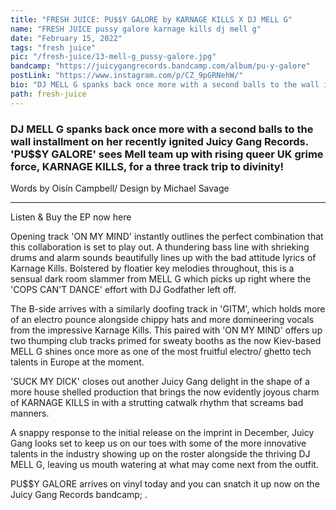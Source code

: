 ---
title: "FRESH JUICE: PU$$Y GALORE by KARNAGE KILLS X DJ MELL G"
name: "FRESH JUICE pussy galore karnage kills dj mell g"
date: "February 15, 2022"
tags: "fresh juice"
pic: "/fresh-juice/13-mell-g_pussy-galore.jpg"
bandcamp: "https://juicygangrecords.bandcamp.com/album/pu-y-galore"
postLink: "https://www.instagram.com/p/CZ_9pGRNehW/"
bio: "DJ MELL G spanks back once more with a second balls to the wall installment on her recently ignited Juicy Gang Records"
path: fresh-juice
---

### DJ MELL G spanks back once more with a second balls to the wall installment on her recently ignited Juicy Gang Records. 'PU$$Y GALORE' sees Mell team up with rising queer UK grime force, KARNAGE KILLS, for a three track trip to divinity!

<p className="smallText">Words by Oisín Campbell/ Design by Michael Savage</p>

<hr />

<BandCamp src="album=3982011647" />

Listen & Buy the EP now here <HoverLink url="juicygangrecords.bandcamp.com/album/pu-y-galore" name="PU$$Y GALORE | KARNAGE KILLS X DJ MELL G" external inline />

Opening track 'ON MY MIND' instantly outlines the perfect combination that this collaboration is set to play out. A thundering bass line with shrieking drums and alarm sounds beautifully lines up with the bad attitude lyrics of Karnage Kills. Bolstered by floatier key melodies throughout, this is a sensual dark room slammer from MELL G which picks up right where the 'COPS CAN'T DANCE' effort with DJ Godfather left off.

The B-side arrives with a similarly doofing track in 'GITM', which holds more of an electro pounce alongside chippy hats and more domineering vocals from the impressive Karnage Kills. This paired with 'ON MY MIND' offers up two thumping club tracks primed for sweaty booths as the now Kiev-based MELL G shines once more as one of the most fruitful electro/ ghetto tech talents in Europe at the moment.

<Picture src="/fresh-juice/13-back-pg.jpg" alt="back of pussy galore album art" size={1200} />

'SUCK MY DICK' closes out another Juicy Gang delight in the shape of a more house shelled production that brings the now evidently joyous charm of KARNAGE KILLS in with a strutting catwalk rhythm that screams bad manners.

A snappy response to the initial release on the imprint in December, Juicy Gang looks set to keep us on our toes with some of the more innovative talents in the industry showing up on the roster alongside the thriving DJ MELL G, leaving us mouth watering at what may come next from the outfit.

PU$$Y GALORE arrives on vinyl today and you can snatch it up now on the Juicy Gang Records bandcamp; <HoverLink url="juicygangrecords.bandcamp.com/" name="Music | JUICY GANG RECORDS" external inline />.

